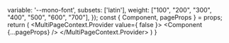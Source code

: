 


  variable: '--mono-font',
  subsets: ['latin'],
  weight: ["100", "200", "300", "400", "500", "600", "700"],
});
  const { Component, pageProps } = props;
  return (
    <MultiPageContext.Provider value={ false }>
      <ScrollManager>
        <LanguageProvider>
          <Component {...pageProps} />
        </LanguageProvider>
      </ScrollManager>
    </MultiPageContext.Provider>
  )
}
